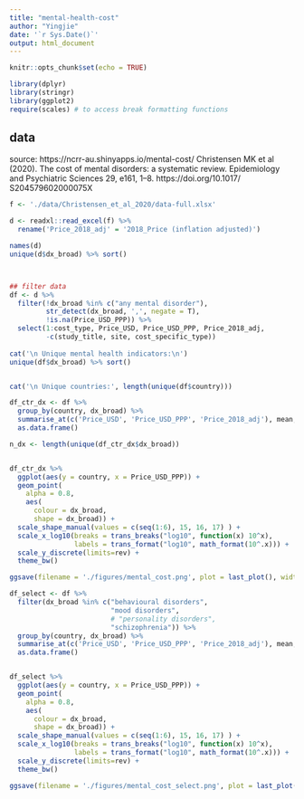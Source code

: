 ```yaml
---
title: "mental-health-cost"
author: "Yingjie"
date: '`r Sys.Date()`'
output: html_document
---
```


```r
knitr::opts_chunk$set(echo = TRUE)

library(dplyr)
library(stringr)
library(ggplot2)
require(scales) # to access break formatting functions
```


## data

  source: https://ncrr-au.shinyapps.io/mental-cost/
  Christensen MK et al (2020). The cost of mental disorders: a systematic review. Epidemiology and Psychiatric Sciences 29, e161, 1–8. https://doi.org/10.1017/ S204579602000075X
  
```r
f <- './data/Christensen_et_al_2020/data-full.xlsx'

d <- readxl::read_excel(f) %>%
  rename('Price_2018_adj' = '2018_Price (inflation adjusted)')

names(d)
unique(d$dx_broad) %>% sort()



## filter data
df <- d %>%
  filter(!dx_broad %in% c("any mental disorder"), 
         str_detect(dx_broad, ',', negate = T),
         !is.na(Price_USD_PPP)) %>%
  select(1:cost_type, Price_USD, Price_USD_PPP, Price_2018_adj,
         -c(study_title, site, cost_specific_type))
  
cat('\n Unique mental health indicators:\n')
unique(df$dx_broad) %>% sort()


cat('\n Unique countries:', length(unique(df$country)))
```


```r

df_ctr_dx <- df %>%
  group_by(country, dx_broad) %>%
  summarise_at(c('Price_USD', 'Price_USD_PPP', 'Price_2018_adj'), mean, na.rm = TRUE) %>%
  as.data.frame()

n_dx <- length(unique(df_ctr_dx$dx_broad))


df_ctr_dx %>%
  ggplot(aes(y = country, x = Price_USD_PPP)) + 
  geom_point(
    alpha = 0.8,
    aes(
      colour = dx_broad,
      shape = dx_broad)) +
  scale_shape_manual(values = c(seq(1:6), 15, 16, 17) ) +
  scale_x_log10(breaks = trans_breaks("log10", function(x) 10^x),
                labels = trans_format("log10", math_format(10^.x))) +
  scale_y_discrete(limits=rev) +
  theme_bw()

ggsave(filename = './figures/mental_cost.png', plot = last_plot(), width = 7, height = 7, units = 'in', dpi = 300, bg = NULL)
```



```r
df_select <- df %>%
  filter(dx_broad %in% c("behavioural disorders", 
                         "mood disorders", 
                         # "personality disorders", 
                         "schizophrenia")) %>%
  group_by(country, dx_broad) %>%
  summarise_at(c('Price_USD', 'Price_USD_PPP', 'Price_2018_adj'), mean, na.rm = TRUE) %>%
  as.data.frame() 


df_select %>%
  ggplot(aes(y = country, x = Price_USD_PPP)) + 
  geom_point(
    alpha = 0.8,
    aes(
      colour = dx_broad,
      shape = dx_broad)) +
  scale_shape_manual(values = c(seq(1:6), 15, 16, 17) ) +
  scale_x_log10(breaks = trans_breaks("log10", function(x) 10^x),
                labels = trans_format("log10", math_format(10^.x))) +
  scale_y_discrete(limits=rev) +
  theme_bw()

ggsave(filename = './figures/mental_cost_select.png', plot = last_plot(), width = 7, height = 7, units = 'in', dpi = 300, bg = NULL)
```

